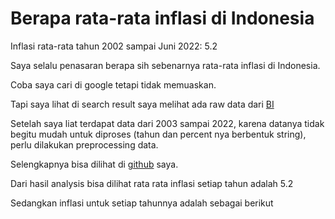 
<Head>
    <title>Berapa rata-rata inflasi di Indonesia</title>
</Head>

# Berapa rata-rata inflasi di Indonesia

Inflasi rata-rata tahun 2002 sampai Juni 2022: 5.2


Saya selalu penasaran berapa sih sebenarnya rata-rata inflasi di Indonesia.

Coba saya cari di google tetapi tidak memuaskan.

<ImagePost src="/google-search-rata-rata-inflasi.png"/>

Tapi saya lihat di search result saya melihat ada raw data dari [BI](https://www.bi.go.id/id/statistik/indikator/data-inflasi.aspx)

Setelah saya liat terdapat data dari 2003 sampai 2022, karena datanya tidak begitu mudah untuk diproses (tahun dan percent nya berbentuk string), perlu dilakukan preprocessing data.

Selengkapnya bisa dilihat di [github](https://github.com/faisalburhanudin/rata-rata-inflasi-indonesia) saya.

Dari hasil analysis bisa dilihat rata rata inflasi setiap tahun adalah 5.2

Sedangkan inflasi untuk setiap tahunnya adalah sebagai berikut

<ImagePost src="/inflasi-tiap-tahun.png"/>
